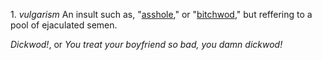 1. ''vulgarism'' An insult such as, "[[asshole]]," or "[[bitchwod]]," but reffering to a pool of ejaculated semen.

''Dickwod!'', or ''You treat your boyfriend so bad, you damn dickwod!''